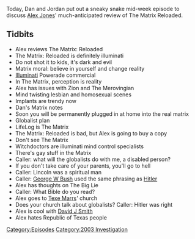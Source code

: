 {{DEFAULTSORT:
    #_EPISODE_0566:May 21, 2003
}}{{Episode
    | title           = May 21, 2003
    | caption         = Listen to this episode on [https://knowledgefight.libsyn.com/566-may-21-2003 Libsyn] [https://open.spotify.com/episode/1OfiK3XyBFIFDfl1nknYGB Spotify], Read the [[Transcript/566: May 21, 2003|Unofficial Transcript]]
    | episodeNumber   = 566
    | length          = 01:25:10
    | airDate         = June 16, 2021
    | coverageDate    = May 21, 2003
    | episodeType     = [[:Category:2003 Investigation|2003 Investigation]]
    | appearance      = [[Texe Marrs]], [[David J Smith]]
    | previousEpisode = [[565: June 10, 2021]]
    | nextEpisode     = [[567: June 13, 2021]]
}}

{{Stub}}

Today, Dan and Jordan put out a sneaky snake mid-week episode to discuss [[Alex Jones]]' much-anticipated review of The Matrix Reloaded.

==Tidbits==

*Alex reviews The Matrix: Reloaded
*The Matrix: Reloaded is definitely illuminati
*Do not shot it to kids, it's dark and evil
*Matrix moral: believe in yourself and change reality
*[[Illuminati]] Powerade commercial
*In The Matrix, perception is reality
*Alex has issues with Zion and The Merovingian
*Mind twisting lesbian and homosexual scenes
*Implants are trendy now
*Dan's Matrix notes
*Soon you will be permanently plugged in at home into the real matrix
*Globalist plan
*LifeLog is The Matrix
*The Matrix: Reloaded is bad, but Alex is going to buy a copy
*Don't see The Matrix
*Witchdoctors are illuminati mind control specialists
*There's gay stuff in the Matrix
*Caller: what will the globalists do with me, a disabled person?
*If you don't take care of your parents, you'll go to hell
*Caller: Lincoln was a spiritual man
*Caller: [[George W Bush]] used the same phrasing as [[Hitler]]
*Alex has thoughts on The Big Lie
*Caller: What Bible do you read?
*Alex goes to [[Texe Marrs]]' church
*Does your church talk about globalists? Caller: Hitler was right
*Alex is cool with [[David J Smith]]
*Alex hates Republic of Texas people

[[Category:Episodes]]
[[Category:2003 Investigation]]
